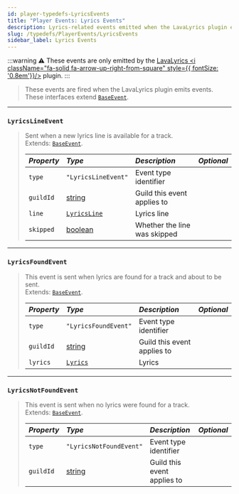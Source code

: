 ```yaml
---
id: player-typedefs-LyricsEvents
title: "Player Events: Lyrics Events"
description: Lyrics-related events emitted when the LavaLyrics plugin emits events.
slug: /typedefs/PlayerEvents/LyricsEvents
sidebar_label: Lyrics Events
---
```


:::warning
⚠️ These events are only emitted by the [LavaLyrics <i className="fa-solid fa-arrow-up-right-from-square" style={{ fontSize: '0.8em'}}/>](https://github.com/topi314/LavaLyrics) plugin.
:::

> These events are fired when the LavaLyrics plugin emits events.   
> These interfaces extend [`BaseEvent`](./BaseEvent.mdx).

---

### `LyricsLineEvent`

> Sent when a new lyrics line is available for a track.  
> Extends: [`BaseEvent`](./BaseEvent.mdx).
> 
> | <i className="fa-solid fa-hashtag"/> Property | <i className="fa-solid fa-font"/> Type                                                              | <i className="fa-solid fa-list"/> Description | <i className="fa-solid fa-flask"/> Optional |
> |:----------------------------------------------|:----------------------------------------------------------------------------------------------------|:----------------------------------------------|:-------------------------------------------:|
> | `type`                                        | `"LyricsLineEvent"`                                                                                 | Event type identifier                         | <i className="fa-solid fa-xmark"/>          |
> | `guildId`                                     | [string](https://developer.mozilla.org/en-US/docs/Web/JavaScript/Reference/Global_Objects/String)   | Guild this event applies to                   | <i className="fa-solid fa-xmark"/>          |
> | `line`                                        | [`LyricsLine`](../LyricsLine.mdx)                                                                   | Lyrics line                                   | <i className="fa-solid fa-xmark"/>          |
> | `skipped`                                     | [boolean](https://developer.mozilla.org/en-US/docs/Web/JavaScript/Reference/Global_Objects/Boolean) | Whether the line was skipped                  | <i className="fa-solid fa-xmark"/>          |

---

### `LyricsFoundEvent`

> This event is sent when lyrics are found for a track and about to be sent.  
> Extends: [`BaseEvent`](./BaseEvent.mdx).
> 
> | <i className="fa-solid fa-hashtag"/> Property | <i className="fa-solid fa-font"/> Type                                                            | <i className="fa-solid fa-list"/> Description | <i className="fa-solid fa-flask"/> Optional |
> |:----------------------------------------------|:------------------------------------------------------------------------------------------------- |:----------------------------------------------|:-------------------------------------------:|
> | `type`                                        | `"LyricsFoundEvent"`                                                                              | Event type identifier                         | <i className="fa-solid fa-xmark"/>          |
> | `guildId`                                     | [string](https://developer.mozilla.org/en-US/docs/Web/JavaScript/Reference/Global_Objects/String) | Guild this event applies to                   | <i className="fa-solid fa-xmark"/>          |
> | `lyrics`                                      | [`Lyrics`](../Lyrics.mdx)                                                                         | Lyrics                                        | <i className="fa-solid fa-xmark"/>          |

---

### `LyricsNotFoundEvent`

> This event is sent when no lyrics were found for a track.  
> Extends: [`BaseEvent`](./BaseEvent.mdx).
> 
> | <i className="fa-solid fa-hashtag"/> Property | <i className="fa-solid fa-font"/> Type                                                            | <i className="fa-solid fa-list"/> Description | <i className="fa-solid fa-flask"/> Optional |
> |:----------------------------------------------|:------------------------------------------------------------------------------------------------- |:----------------------------------------------|:-------------------------------------------:|
> | `type`                                        | `"LyricsNotFoundEvent"`                                                                           | Event type identifier                         | <i className="fa-solid fa-xmark"/>          |
> | `guildId`                                     | [string](https://developer.mozilla.org/en-US/docs/Web/JavaScript/Reference/Global_Objects/String) | Guild this event applies to                   | <i className="fa-solid fa-xmark"/>          |
